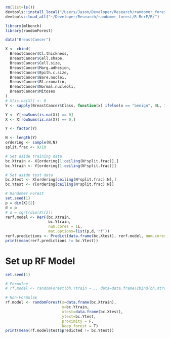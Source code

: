 ```r
rm(list=ls())
devtools::install_local("/Users/Jason/Developer/Research/randomer_forest/R-RerF/")
devtools::load_all("~/Developer/Research/randomer_forest/R-RerF/R/")

library(mlbench)
library(randomForest)

data("BreastCancer")
```


```r

X <- cbind(
  BreastCancer$Cl.thickness,
  BreastCancer$Cell.shape,
  BreastCancer$Cell.size,
  BreastCancer$Marg.adhesion,
  BreastCancer$Epith.c.size,
  BreastCancer$Bare.nuclei,
  BreastCancer$Bl.cromatin,
  BreastCancer$Normal.nucleoli,
  BreastCancer$Mitoses
)
# X[is.na(X)] <- 0
Y <- sapply(BreastCancer$Class, function(x) ifelse(x == "benign", 0L, 1L))

Y <- Y[rowSums(is.na(X)) == 0] 
X <- X[rowSums(is.na(X)) == 0,]

Y <- factor(Y)

N <- length(Y)
ordering <- sample(N,N)
split.frac <- 9/10

# Set aside training data
bc.Xtrain <- X[ordering[1:ceiling(N*split.frac)],]
bc.Ytrain <- Y[ordering[1:ceiling(N*split.frac)]]

# Set aside test data
bc.Xtest <- X[ordering[ceiling(N*split.frac):N],]
bc.Ytest <- Y[ordering[ceiling(N*split.frac):N]]
```



```r
# Randomer Forest
set.seed(1)
p = dim(X)[2]
d = p
# d = sqrt(dim(X)[2])
rerf.model <- RerF(bc.Xtrain,
                   bc.Ytrain, 
                   num.cores = 1L,
                   mat.options=list(p,d,'rf'))
rerf.predictions <- Predict(data.frame(bc.Xtest), rerf.model, num.cores = 1L)
print(mean(rerf.predictions != bc.Ytest))
```

# Set up RF Model
```r
set.seed(1)

# Formulae
# rf.model <- randomForest(bh.Ytrain ~ ., data=data.frame(cbind(bh.Xtrain, bh.Ytrain)))

# Non-Formulae
rf.model <- randomForest(x=data.frame(bc.Xtrain), 
                         y=bc.Ytrain,
                         xtest=data.frame(bc.Xtest), 
                         ytest=bc.Ytest, 
                         proximity = F,
                         keep.forest = T)
print(mean(rf.model$test$predicted != bc.Ytest))
```

